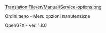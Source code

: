 [[Translation:File/en/Manual/Service-options.png]]


Ordini treno - Menu opzioni manutenzione 

OpenGFX - ver. 1.8.0